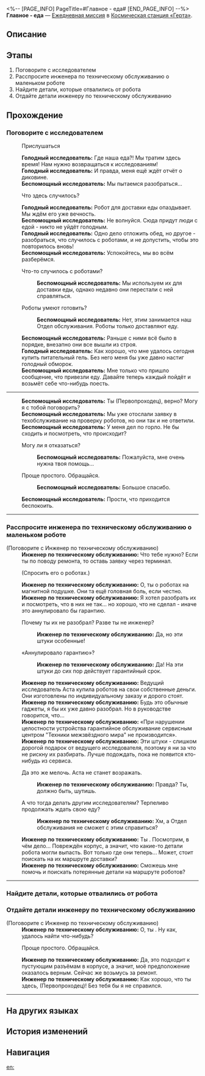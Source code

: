 <%-- [PAGE_INFO]
PageTitle=#Главное - еда#
[END_PAGE_INFO] --%>
{{Дополнить|Диалоги.}}
{{Миссия Инфобокс
|id              = 3000701
|Название        = 
|Изображение     = Миссия Главное - еда.png
|Тип             = Ежедневная миссия
|Событие         = 
|Глава           = 
|Условия         = 
|Персонажи       = Беспомощный исследователь; Голодный исследователь; Инженер по техническому обслуживанию; Первопроходец
|СтартЛокация    = [[Космическая станция «Герта»]] — [[Главная контрольная зона]]
|Мир             = Космическая станция «Герта»
|Предыдущая      = 
|Следующая       = 
|Награды         = Кредиты*5 000
}}
'''Главное - еда''' — [[Ежедневная миссия]] в [[Космическая станция «Герта»]].

==Описание==
{{Описание|<!--официальное описание из Перекрёстка судеб-->}}

==Этапы==
# Поговорите с исследователем
# Расспросите инженера по техническому обслуживанию о маленьком роботе
# Найдите детали, которые отвалились от робота
# Отдайте детали инженеру по техническому обслуживанию

==Прохождение==
{{Дополнить}}

===Поговорите с исследователем===
{{Описание миссии|тип=Ежедневная миссия|локация=Главная контрольная зона|Исследователи о чём-то спорят. Послушайте их, чтобы узнать, в чём дело.}}
{{Диалог Начало}}

:{{Диалог|Уведомление}} Прислушаться
:'''Голодный исследователь:''' Где наша еда?! Мы тратим здесь время! Нам нужно возвращаться к исследованиям!
:'''Голодный исследователь:''' И правда, меня ещё ждёт отчёт о диковине.
:'''Беспомощный исследователь:''' Мы пытаемся разобраться...
:{{Диалог|Стрелка}} Что здесь случилось?
:'''Голодный исследователь:''' Робот для доставки еды опаздывает. Мы ждём его уже вечность.
:'''Беспомощный исследователь:''' Не волнуйся. Сюда придут люди с едой - никто не уйдёт голодным.
:'''Голодный исследователь:''' Одно дело отложить обед, но другое - разобраться, что случилось с роботами, и не допустить, чтобы это повторилось вновь!
:'''Беспомощный исследователь:''' Успокойтесь, мы во всём разберёмся.
:{{Диалог|Стрелка}} Что-то случилось с роботами?
::'''Беспомощный исследователь:''' Мы используем их для доставки еды, однако недавно они перестали с ней справляться.
:{{Диалог|Стрелка}} Роботы умеют готовить?
::'''Беспомощный исследователь:''' Нет, этим занимается наш Отдел обслуживания. Роботы только доставляют еду.
:'''Беспомощный исследователь:''' Раньше с ними всё было в порядке, внезапно они все вышли из строя.
:'''Голодный исследователь:''' Как хорошо, что мне удалось сегодня купить питательный гель. Без него меня бы уже давно настиг голодный обморок.
:'''Беспомощный исследователь:''' Мне только что пришло сообщение, что привезли еду. Давайте теперь каждый пойдёт и возьмёт себе что-нибудь поесть.
----
:'''Беспомощный исследователь:''' Ты (Первопроходец), верно? Могу я с тобой поговорить?
:'''Беспомощный исследователь:''' Мы уже отослали заявку в техобслуживание на проверку роботов, но они так и не ответили.
:'''Беспомощный исследователь:''' У меня дел по горло. Не {{MC|ж=смогла|м=смог}} бы сходить и посмотреть, что происходит?
:{{Диалог|Стрелка}} Могу ли я отказаться?
::'''Беспомощный исследователь:''' Пожалуйста, мне очень нужна твоя помощь...
:{{Диалог|Стрелка}} Проще простого. Обращайся.
::'''Беспомощный исследователь:''' Большое спасибо.
:'''Беспомощный исследователь:''' Прости, что приходится беспокоить.
----
{{Диалог Конец}}

===Расспросите инженера по техническому обслуживанию о маленьком роботе===
{{Описание миссии|тип=Ежедневная миссия|локация=Базовая зона|Маленький робот для доставки еды сломался, но исследователи Отдела обслуживания заняты. Обратитесь к инженеру по техобслуживанию за консультацией.}}
{{Диалог Начало}}

;(Поговорите с Инженер по техническому обслуживанию)
:'''Инженер по техническому обслуживанию:''' Что тебе нужно? Если ты по поводу ремонта, то оставь заявку через терминал.
:{{Диалог|Стрелка}} (Спросить его о роботах.)
:'''Инженер по техническому обслуживанию:''' О, ты о роботах на магнитной подушке. Они та ещё головная боль, если честно.
:'''Инженер по техническому обслуживанию:''' Я хотел разобрать их и посмотреть, что в них не так... но хорошо, что не сделал - иначе это аннулировало бы гарантию.
:{{Диалог|Стрелка}} Почему ты их не разобрал? Разве ты не инженер?
::'''Инженер по техническому обслуживанию:''' Да, но эти штуки особенные!
:{{Диалог|Стрелка}} «Аннулировало гарантию»?
::'''Инженер по техническому обслуживанию:''' Да! На эти штуки до сих пор действует гарантийный срок.
:'''Инженер по техническому обслуживанию:''' Ведущий исследователь Аста купила роботов на свои собственные деньги. Они изготовлены по индивидуальному заказу и дорого стоят.
:'''Инженер по техническому обслуживанию:''' Будь это обычные гаджеты, я бы их уже давно разобрал. Но в руководстве говорится, что...
:'''Инженер по техническому обслуживанию:''' «При нарушении целостности устройства гарантийное обслуживание сервисным центром "Техники межзвёздного мира" не производится».
:'''Инженер по техническому обслуживанию:''' Эти штуки - слишком дорогой подарок от ведущего исследователя, поэтому я ни за что не рискну их разбирать. Лучше подождать, пока не появится кто-нибудь из сервиса.
:{{Диалог|Стрелка}} Да это же мелочь. Аста не станет возражать.
::'''Инженер по техническому обслуживанию:''' Правда? Ты, должно быть, шутишь.
:{{Диалог|Стрелка}} А что тогда делать другим исследователям? Терпеливо продолжать ждать свою еду?
::'''Инженер по техническому обслуживанию:''' Хм, а Отдел обслуживания не сможет с этим справиться?
:'''Инженер по техническому обслуживанию:''' Ты {{MC|ж=права|м=прав}}. Посмотрим, в чём дело... Повреждён корпус, а значит, что какие-то детали робота могли выпасть. Вот только где они теперь... Может, стоит поискать на их маршруте доставки?
:'''Инженер по техническому обслуживанию:''' Сможешь мне помочь и поискать потерянные детали на маршруте роботов?
----
{{Диалог Конец}}

===Найдите детали, которые отвалились от робота===
{{Описание миссии|тип=Ежедневная миссия|локация=Зона хранения|По предварительной оценке инженера, причина поломки робота в потере некоторых деталей: помогите ему собрать детали, чтобы проверить, верна ли его догадка.}}
{{Диалог Начало}}
{{Диалог Конец}}

===Отдайте детали инженеру по техническому обслуживанию===
{{Диалог Начало}}

;(Поговорите с Инженер по техническому обслуживанию)
:'''Инженер по техническому обслуживанию:''' О, ты {{MC|ж=вернулась|м=вернулся}}. Ну как, удалось найти что-нибудь?
:{{Диалог|Стрелка}} Проще простого. Обращайся.
:'''Инженер по техническому обслуживанию:''' Да, это подходит к пустующим разъёмам в корпусе, а значит, моё предположение оказалось верным. Сейчас же возьмусь за ремонт.
:'''Инженер по техническому обслуживанию:''' Как хорошо, что ты {{MC|ж=оказалась|м=оказался}} здесь, (Первопроходец)! Без тебя бы я не справился.
----
{{Диалог Конец}}

==На других языках==
{{На других языках
|en   = Meals Are More Important
|zhs  = 吃饭要紧
|zht  = 吃飯要緊
|ja   = 食事は大事
|ko   = 끼니는 중요하지
|es   = La comida es muy importante
|fr   = L'aile et la cuisse
|ru   = Главное - еда
|th   = มื้ออาหารใครว่าไม่สำคัญ
|vi   = Ăn Uống Quan Trọng
|de   = Mahlzeiten sind wichtiger
|id   = Makan Itu Penting
|pt   = Refeições São Muito Importantes
}}

==История изменений==
{{История изменений|3.5}}

==Навигация==
{{Ежедневная миссия Навбокс|Глава }}

[[en:]]
